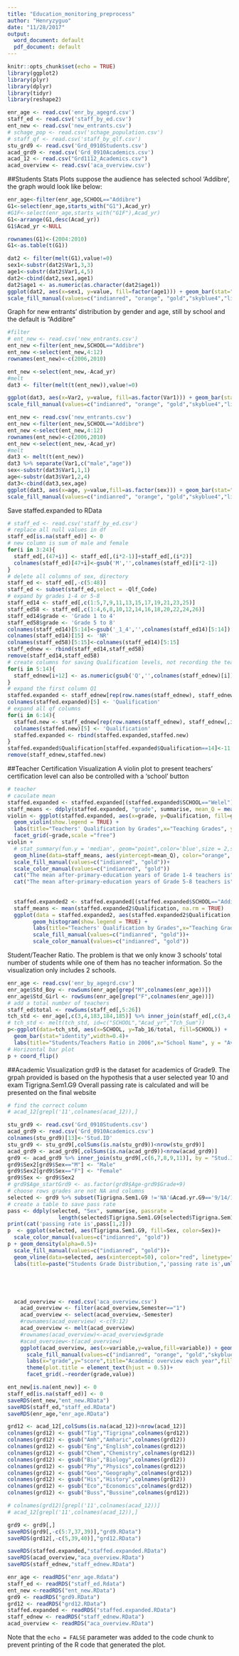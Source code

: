 ```yaml
---
title: "Education_monitoring_preprocess"
author: "Henryzyguo"
date: "11/28/2017"
output:
  word_document: default
  pdf_document: default
---
```


```r
knitr::opts_chunk$set(echo = TRUE)
library(ggplot2)
library(plyr)
library(dplyr)
library(tidyr)
library(reshape2)
```


```r
enr_age <- read.csv('enr_by_agegrd.csv')
staff_ed <- read.csv('staff_by_ed.csv')
ent_new <- read.csv('new_entrants.csv')
# schage_pop <- read.csv('schage_population.csv')
# staff_qf <- read.csv('staff_by_qlf.csv')
stu_grd9 <- read.csv('Grd_0910Students.csv')
acad_grd9 <- read.csv('Grd_0910Academics.csv')
acad_12 <- read.csv("Grd1112_Academics.csv")
acad_overview <- read.csv('aca_overview.csv')
```

##Students Stats Plots
suppose the audience has selected school 'Addibre', the graph would look like below:
```r
enr_age<-filter(enr_age,SCHOOL=="Addibre")
G1<-select(enr_age,starts_with("G1"),Acad_yr)
#G1F<-select(enr_age,starts_with("G1F"),Acad_yr)
G1<-arrange(G1,desc(Acad_yr))
G1$Acad_yr <-NULL 

rownames(G1)<-(2004:2010)
G1<-as.table(t(G1))

dat2 <- filter(melt(G1),value!=0)
sex1<-substr(dat2$Var1,3,3)
age1<-substr(dat2$Var1,4,5)
dat2<-cbind(dat2,sex1,age1)
dat2$age1 <- as.numeric(as.character(dat2$age1))
ggplot(dat2, aes(x=sex1, y=value, fill=factor(age1))) + geom_bar(stat="identity") +labs(x="year",y="person number",fill="age",title="Age component each year")+
scale_fill_manual(values=c("indianred", "orange", "gold","skyblue4","light blue","blue"))+theme(plot.title = element_text(hjust = 0.5))+facet_grid(.~Var2)
```

Graph for new entrants' distribution by gender and age, still by school and the default is "Addibre" 
```r
#filter
# ent_new <- read.csv('new_entrants.csv')
ent_new <-filter(ent_new,SCHOOL=="Addibre")
ent_new <-select(ent_new,4:12)
rownames(ent_new)<-c(2006,2010)

ent_new <-select(ent_new,-Acad_yr)
#melt
dat3 <- filter(melt(t(ent_new)),value!=0)

ggplot(dat3, aes(x=Var2, y=value, fill=as.factor(Var1))) + geom_bar(stat="identity",width = 0.5) +labs(x="year",y="person number",fill="age",title="new entry Age conponent each year")+
scale_fill_manual(values=c("indianred", "orange", "gold","skyblue4","light blue","blue"))+theme(plot.title = element_text(hjust = 0.5))

ent_new <- read.csv('new_entrants.csv')
ent_new <-filter(ent_new,SCHOOL=="Addibre")
ent_new <-select(ent_new,4:12)
rownames(ent_new)<-c(2006,2010)
ent_new <-select(ent_new,-Acad_yr)
#melt
dat3 <- melt(t(ent_new))
dat3 %>% separate(Var1,c("male","age"))
sex<-substr(dat3$Var1,1,1)
age<-substr(dat3$Var1,2,4)
dat3<-cbind(dat3,sex,age)
ggplot(dat3, aes(x=age, y=value,fill=as.factor(sex))) + geom_bar(stat="identity") +labs(x="age",y="person number",title="New entrant each year",fill="sex")+
scale_fill_manual(values=c("indianred", "orange", "gold","skyblue4","light blue","blue"))+theme(plot.title = element_text(hjust = 0.5))+facet_grid(.~Var2)
```


Save staffed.expanded to RData
```r
# staff_ed <- read.csv('staff_by_ed.csv')
# replace all null values in df
staff_ed[is.na(staff_ed)] <- 0
# new column is sum of male and female
for(i in 3:24){
  staff_ed[,(47+i)] <- staff_ed[,(i*2-1)]+staff_ed[,(i*2)]
  colnames(staff_ed)[47+i]<-gsub('M','',colnames(staff_ed)[i*2-1])
}
# delete all columns of sex, directory
staff_ed <- staff_ed[,-c(5:48)]
staff_ed <- subset(staff_ed,select = -Qlf_Code)
# expand by grades 1-4 or 5-8
staff_ed14 <- staff_ed[,c(1:5,7,9,11,13,15,17,19,21,23,25)]
staff_ed58 <- staff_ed[,c(1:4,6,8,10,12,14,16,18,20,22,24,26)]
staff_ed14$grade <- 'Grade 1 to 4'
staff_ed58$grade <- 'Grade 5 to 8'
colnames(staff_ed14)[5:14]<-gsub('_1_4','',colnames(staff_ed14)[5:14])
colnames(staff_ed14)[15] <- 'NR'
colnames(staff_ed58)[5:15]<-colnames(staff_ed14)[5:15]
staff_ednew <- rbind(staff_ed14,staff_ed58)
remove(staff_ed14,staff_ed58)
# create columns for saving Qualification levels, not recording the teachers whose qualifications are not recorded
for(i in 5:14){
  staff_ednew[i+12] <- as.numeric(gsub('Q','',colnames(staff_ednew)[i]))
}
# expand the first column Q1
staffed.expanded <- staff_ednew[rep(row.names(staff_ednew), staff_ednew[,5]), c(1:4,17,16)]
colnames(staffed.expanded)[5] <- 'Qualification'
# expand all qf columns
for(i in 6:14){
  staffed.new <- staff_ednew[rep(row.names(staff_ednew), staff_ednew[,i]), c(1:4,i+12,16)]
  colnames(staffed.new)[5] <- 'Qualification'
  staffed.expanded <- rbind(staffed.expanded,staffed.new)
}
staffed.expanded$Qualification[staffed.expanded$Qualification==14]<-11
remove(staff_ednew,staffed.new)
```

##Teacher Certification Visualization
A violin plot to present teachers' certification level
can also be controlled with a 'school' button
```r
# teacher
# caculate mean
staffed.expanded <- staffed.expanded[(staffed.expanded$SCHOOL=="Welel"),]
staff_means <- ddply(staffed.expanded, "grade", summarise, mean_Q = mean(Qualification))
violin <- ggplot(staffed.expanded, aes(x=grade, y=Qualification, fill=grade, color=grade)) + 
  geom_violin(show.legend = TRUE) +
  labs(title="Teachers' Qualification by Grades",x="Teaching Grades", y = "Years of Education after Grade 10") +
  facet_grid(~grade,scale ="free")
violin + 
  # stat_summary(fun.y = 'median', geom="point",color='blue',size = 2,show.legend = FALSE) +
  geom_hline(data=staff_means, aes(yintercept=mean_Q), color="orange", linetype="dashed",show.legend = TRUE)+
  scale_fill_manual(values=c("indianred", "gold"))+
  scale_color_manual(values=c("indianred", "gold"))
  cat("The mean after-primary-education years of Grade 1-4 teachers is",staff_means[1,2],"years\n")
  cat("The mean after-primary-education years of Grade 5-8 teachers is",staff_means[2,2],"years")
  
  
  staffed.expanded2 <- staffed.expanded[(staffed.expanded$SCHOOL=="Addibre"),]
  staff_means <- mean(staffed.expanded2$Qualification, na.rm = TRUE)
  ggplot(data = staffed.expanded2, aes(staffed.expanded2$Qualification, fill=grade, color=grade)) + 
        geom_histogram(show.legend = TRUE) +
        labs(title="Teachers' Qualification by Grades",x="Teaching Grades", y = "Years of Education after Grade 10") +
        scale_fill_manual(values=c("indianred", "gold"))+
        scale_color_manual(values=c("indianred", "gold"))
```

Student/Teacher Ratio.
The problem is that we only know 3 schools' total number of students while one of them has no teacher information.
So the visualization only includes 2 schools.
```r
enr_age <- read.csv('enr_by_agegrd.csv')
enr_age$Std_Boy <- rowSums(enr_age[grep("M",colnames(enr_age))])
enr_age$Std_Girl <- rowSums(enr_age[grep("F",colnames(enr_age))])
# add a total number of teachers
staff_ed$total <- rowSums(staff_ed[,5:26])
tch_std <- enr_age[,c(3,4,183,184,185)] %>% inner_join(staff_ed[,c(3,4,27)], by = c("SCHOOL","Acad_yr"))
# tch_std <- melt(tch_std, id=c("SCHOOL","Acad_yr","Tch_Sum"))
p<-ggplot(data=tch_std, aes(x=SCHOOL, y=Tab_16/total, fill=SCHOOL)) +
  geom_bar(stat="identity",width=0.4)+
  labs(title="Students/Teachers Ratio in 2006",x="School Name", y = "Average Student Number of A Teacher") 
# Horizontal bar plot
p + coord_flip()
```


##Academic Visualization
grd9 is the dataset for academics of Grade9.
The grpah provided is based on the hypothesis that a user selected year 10 and exam Tigrigna.Sem1.G9
Overall passing rate is calculated and will be presented on the final website
```r
# find the correct column
# acad_12[grepl('11',colnames(acad_12)),]

stu_grd9 <- read.csv('Grd_0910Students.csv')
acad_grd9 <- read.csv('Grd_0910Academics.csv')
colnames(stu_grd9)[13]<-'Stud.ID'
stu_grd9 <- stu_grd9[,colSums(is.na(stu_grd9))<nrow(stu_grd9)]
acad_grd9 <- acad_grd9[,colSums(is.na(acad_grd9))<nrow(acad_grd9)]
grd9 <- acad_grd9 %>% inner_join(stu_grd9[,c(6,7,8,9,11)], by = "Stud.ID")
grd9$Sex2[grd9$Sex=="M"] <- "Male"
grd9$Sex2[grd9$Sex=="F"] <- "Female"
grd9$Sex <- grd9$Sex2
# grd9$Age_startGrd9 <- as.factor(grd9$Age-grd9$Grade+9)
# choose rows grades are not NA and columns
selected <- grd9 %>% subset(Tigrigna.Sem1.G9 !='NA'&Acad.yr.G9=='9/14/10 00:00',select = c(Acad.yr.G9,Tigrigna.Sem1.G9,Sex))
# create a table to save pass rate
pass <- ddply(selected, "Sex", summarise, passrate = 
                length(selected$Tigrigna.Sem1.G9[selected$Tigrigna.Sem1.G9>=50])/length(selected$Tigrigna.Sem1.G9))
print(cat('passing rate is',pass[1,2]))
p  <- ggplot(selected, aes(Tigrigna.Sem1.G9, fill=Sex, color=Sex))+
  scale_color_manual(values=c("indianred", "gold"))
p + geom_density(alpha=0.5)+
  scale_fill_manual(values=c("indianred", "gold"))+
  geom_vline(data=selected, aes(xintercept=50), color="red", linetype="dashed",show.legend = TRUE)+
  labs(title=paste("Students Grade Distribution,",'passing rate is',unlist(pass[1,2]),sep=" "),x="Grades", y = "Student Percentage Density") 





  acad_overview <- read.csv('aca_overview.csv')
    acad_overview <- filter(acad_overview,Semester=="1")
    acad_overview <- select(acad_overview,-Semester)
    #rownames(acad_overview) <-c(9:12)
    acad_overview <- melt(acad_overview)
    #rownames(acad_overview)<-acad_overview$grade
    #acad_overview<-t(acad_overview)
    ggplot(acad_overview, aes(x=variable,y=value,fill=variable)) + geom_bar(stat="identity")+
      scale_fill_manual(values=c("indianred", "orange", "gold","skyblue4","light blue","blue"))+
      labs(x="grade",y="score",title="Academic overview each year",fill="subject")+
      theme(plot.title = element_text(hjust = 0.5))+
      facet_grid(.~reorder(grade,value))
```


```r
ent_new[is.na(ent_new)] <- 0
staff_ed[is.na(staff_ed)] <- 0
saveRDS(ent_new,"ent_new.RData")
saveRDS(staff_ed,"staff_ed.RData")
saveRDS(enr_age,"enr_age.RData")

grd12 <- acad_12[,colSums(is.na(acad_12))<nrow(acad_12)]
colnames(grd12) <- gsub("Tig","Tigrigna",colnames(grd12))
colnames(grd12) <- gsub("Amh","Amharic",colnames(grd12))
colnames(grd12) <- gsub("Eng","English",colnames(grd12))
colnames(grd12) <- gsub("Chem","Chemistry",colnames(grd12))
colnames(grd12) <- gsub("Bio","Biology",colnames(grd12))
colnames(grd12) <- gsub("Phy","Physics",colnames(grd12))
colnames(grd12) <- gsub("Geo","Geography",colnames(grd12))
colnames(grd12) <- gsub("His","History",colnames(grd12))
colnames(grd12) <- gsub("Eco","Economics",colnames(grd12))
colnames(grd12) <- gsub("Buss","Bussine",colnames(grd12))

# colnames(grd12)[grepl('11',colnames(acad_12))]
# acad_12[grepl('11',colnames(acad_12)),]

grd9 <- grd9[,]
saveRDS(grd9[,-c(5:7,37,39)],"grd9.RData")
saveRDS(grd12[,-c(5,39,40)],"grd12.RData")

saveRDS(staffed.expanded,"staffed.expanded.RData")
saveRDS(acad_overview,"aca_overview.RData")
saveRDS(staff_ednew,"staff_ednew.RData")

enr_age <- readRDS("enr_age.Rdata")
staff_ed <- readRDS("staff_ed.Rdata")
ent_new <-readRDS("ent_new.RData")
grd9 <- readRDS("grd9.RData")
grd12 <- readRDS("grd12.RData")
staffed.expanded <- readRDS("staffed.expanded.RData")
staff_ednew <- readRDS("staff_ednew.RData")
acad_overview <- readRDS("aca_overview.RData")


```

Note that the `echo = FALSE` parameter was added to the code chunk to prevent printing of the R code that generated the plot.
